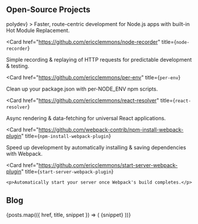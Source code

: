 ## Open-Source Projects

<section className="flex flex-wrap -mx-2">
  <Card
    href="https://github.com/ericclemmons/polydev"
    title={<code>polydev</code>}
  >
    Faster, route-centric development for Node.js apps with built-in Hot Module
    Replacement.
  </Card>

<Card
  href="https://github.com/ericclemmons/node-recorder"
  title={<code>node-recorder</code>}
>
  <p>
    Simple recording & replaying of HTTP requests for predictable development &
    testing.
  </p>
</Card>

<Card
  href="https://github.com/ericclemmons/per-env"
  title={<code>per-env</code>}
>
  <p>Clean up your package.json with per-NODE_ENV npm scripts.</p>
</Card>

<Card
  href="https://github.com/ericclemmons/react-resolver"
  title={<code>react-resolver</code>}
>
  <p>Async rendering & data-fetching for universal React applications.</p>
</Card>

<Card
  href="https://github.com/webpack-contrib/npm-install-webpack-plugin"
  title={<code>npm-install-webpack-plugin</code>}
>
  <p>
    Speed up development by automatically installing & saving dependencies with
    Webpack.
  </p>
</Card>

  <Card
    href="https://github.com/ericclemmons/start-server-webpack-plugin"
    title={<code>start-server-webpack-plugin</code>}
  >
    <p>Automatically start your server once Webpack's build completes.</p>
  </Card>
</section>

## Blog

<section className="flex flex-wrap -mx-2">
  {posts.map(({ href, title, snippet }) => (
    <Card cta="Read →" href={href} title={title}>
      {snippet}
    </Card>
  ))}
</section>
